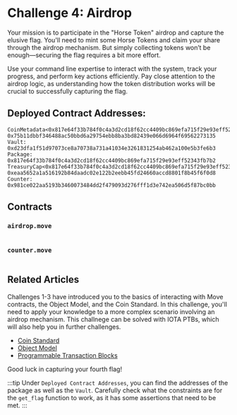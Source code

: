 




# Challenge 4: Airdrop

Your mission is to participate in the "Horse Token" airdrop and capture the elusive flag. You'll need to mint some Horse Tokens and claim your share through the airdrop mechanism. But simply collecting tokens won’t be enough—securing the flag requires a bit more effort.

Use your command line expertise to interact with the system, track your progress, and perform key actions efficiently. Pay close attention to the airdrop logic, as understanding how the token distribution works will be crucial to successfully capturing the flag.

## Deployed Contract Addresses:
```
CoinMetadata<0x817e64f33b784f0c4a3d2cd18f62cc4409bc869efa715f29e93eff52343fb7b2::airdrop::AIRDROP>: 0x75b11dbbf346488ac50bbd6a29754ebb8ba3bd82439e066d6964f69562273135
Vault: 0xd23dfa1f51d97073ce8a70738a731a41034e3261831254ab462a100e5b3fe6b3
Package: 0x817e64f33b784f0c4a3d2cd18f62cc4409bc869efa715f29e93eff52343fb7b2
TreasuryCap<0x817e64f33b784f0c4a3d2cd18f62cc4409bc869efa715f29e93eff52343fb7b2::airdrop::AIRDROP>: 0xeaa5652a1a516192b84daadc02e122b2eebb45fd24660accd8801f8b45f6f0d8
Counter: 0x981ce022aa5193b3460073484dd2f479093d276fff1d3e742ea506d5f87bc0bb
```

## Contracts

### `airdrop.move`
```move file=<rootDir>/docs/examples/move/ctf/challenge_4/sources/airdrop.move
```

### `counter.move`
```move file=<rootDir>/docs/examples/move/ctf/challenge_4/sources/counter.move
```

## Related Articles
Challenges 1-3 have introduced you to the basics of interacting with Move contracts, the Object Model, and the Coin Standard. In this challenge, you'll need to apply your knowledge to a more complex scenario involving an airdrop mechanism.
This challnege can be solved with IOTA PTBs, which will also help you in further challenges.

- [Coin Standard](../standards/coin.mdx)
- [Object Model](../iota-101/objects/object-model.mdx)
- [Programmable Transaction Blocks](../iota-101/transactions/ptb/programmable-transaction-blocks-overview.mdx)



Good luck in capturing your fourth flag!


:::tip
Under `Deployed Contract Addresses`, you can find the addresses of the package as well as the `Vault`. Carefully check what the constraints are for the `get_flag` function to work, as it has some assertions that need to be met.
:::

<ChallengeVerifier expectedObjectType="0x913ddcf84345bc087530e0b5d8b183780ecf902ea6cfa64b62d3f8a349ebafd9::airdrop::Flag" />